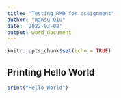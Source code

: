 ```yaml
---
title: "Testing RMD for assignment"
author: "Wansu Qiu"
date: '2022-03-08'
output: word_document
---
```


```r
knitr::opts_chunk$set(echo = TRUE)
```

## Printing Hello World

```r
print("Hello_World")
```


